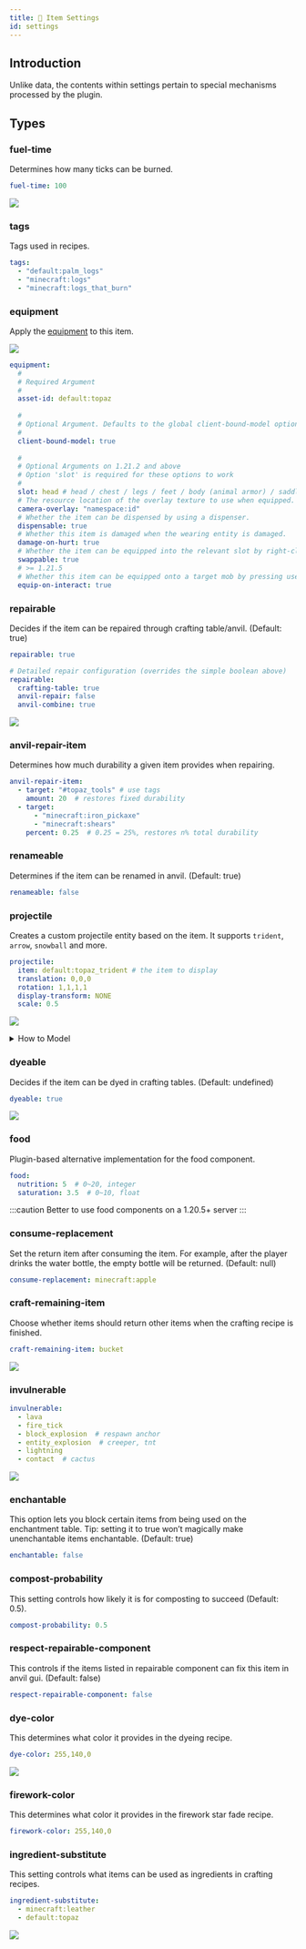 ```yaml
---
title: 🔧 Item Settings
id: settings
---
```


## Introduction

Unlike data, the contents within settings pertain to special mechanisms processed by the plugin.

## Types

### fuel-time

Determines how many ticks can be burned.

```yaml
fuel-time: 100
```

![](/img/item_settings_1.png)

### tags

Tags used in recipes.

```yaml
tags:
  - "default:palm_logs"
  - "minecraft:logs"
  - "minecraft:logs_that_burn"
```

### equipment

Apply the [equipment](../equipment.mdx) to this item.

![](/img/item_settings_2.png)

```yaml
equipment:
  #
  # Required Argument
  #
  asset-id: default:topaz
  
  # 
  # Optional Argument. Defaults to the global client-bound-model option in config.yml
  #
  client-bound-model: true
  
  #
  # Optional Arguments on 1.21.2 and above
  # Option 'slot' is required for these options to work
  #
  slot: head # head / chest / legs / feet / body (animal armor) / saddle 
  # The resource location of the overlay texture to use when equipped. The directory this refers to is assets/<namespace>/textures/<id>.
  camera-overlay: "namespace:id"
  # Whether the item can be dispensed by using a dispenser.
  dispensable: true
  # Whether this item is damaged when the wearing entity is damaged.
  damage-on-hurt: true
  # Whether the item can be equipped into the relevant slot by right-clicking.
  swappable: true
  # >= 1.21.5
  # Whether this item can be equipped onto a target mob by pressing use on it (as long as this item can be equipped on the target at all)
  equip-on-interact: true
```

### repairable

Decides if the item can be repaired through crafting table/anvil. (Default: true)

```yaml
repairable: true

# Detailed repair configuration (overrides the simple boolean above)
repairable:
  crafting-table: true
  anvil-repair: false
  anvil-combine: true
```

![](/img/item_settings_3.png)

### anvil-repair-item

Determines how much durability a given item provides when repairing.

```yaml
anvil-repair-item:
  - target: "#topaz_tools" # use tags
    amount: 20  # restores fixed durability
  - target:
      - "minecraft:iron_pickaxe"
      - "minecraft:shears"
    percent: 0.25  # 0.25 = 25%, restores n% total durability
```

### renameable

Determines if the item can be renamed in anvil. (Default: true)

```yaml
renameable: false
```

### projectile

Creates a custom projectile entity based on the item. It supports `trident`, `arrow`, `snowball` and more.

```yaml
projectile:
  item: default:topaz_trident # the item to display
  translation: 0,0,0
  rotation: 1,1,1,1
  display-transform: NONE
  scale: 0.5
```

![](/img/item_settings_4.png)

<details>
  <summary>How to Model</summary>

  The way you model directly affects the `rotation` arguments in the configuration file.

  No matter which modeling method you use, the most important thing is to make the sharp part of the trident in the position shown in the picture above to ensure the best hitting point.

![](/img/item_settings_6.avif)
![](/img/item_settings_7.avif)

</details>

### dyeable

Decides if the item can be dyed in crafting tables. (Default: undefined)

```yaml
dyeable: true
```

![](/img/item_settings_5.png)

### food

Plugin-based alternative implementation for the food component.

```yaml
food:
  nutrition: 5  # 0~20, integer
  saturation: 3.5  # 0~10, float
```

:::caution
Better to use food components on a 1.20.5+ server
:::

### consume-replacement

Set the return item after consuming the item. For example, after the player drinks the water bottle, the empty bottle will be returned. (Default: null)

```yaml
consume-replacement: minecraft:apple
```

### craft-remaining-item

Choose whether items should return other items when the crafting recipe is finished.

```yaml
craft-remaining-item: bucket
```

![](/img/item_settings_8.png)

### invulnerable

```yaml
invulnerable:
  - lava
  - fire_tick
  - block_explosion  # respawn anchor
  - entity_explosion  # creeper, tnt
  - lightning
  - contact  # cactus
```

![](/img/item_settings_9.png)

### enchantable

This option lets you block certain items from being used on the enchantment table. Tip: setting it to true won’t magically make unenchantable items enchantable. (Default: true)

```yaml
enchantable: false
```

### compost-probability

This setting controls how likely it is for composting to succeed (Default: 0.5).

```yaml
compost-probability: 0.5
```

### respect-repairable-component

This controls if the items listed in repairable component can fix this item in anvil gui. (Default: false)

```yaml
respect-repairable-component: false
```

### dye-color

This determines what color it provides in the dyeing recipe.

```yaml
dye-color: 255,140,0
```

![](/img/item_settings_10.png)

### firework-color

This determines what color it provides in the firework star fade recipe.

```yaml
firework-color: 255,140,0
```

### ingredient-substitute

This setting controls what items can be used as ingredients in crafting recipes.

```yaml
ingredient-substitute:
  - minecraft:leather
  - default:topaz
```

![](/img/item_settings_11.png)
